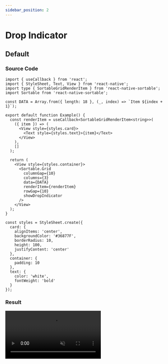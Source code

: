 ```yaml
---
sidebar_position: 2
---
```


# Drop Indicator

## Default

### Source Code

```tsx
import { useCallback } from 'react';
import { StyleSheet, Text, View } from 'react-native';
import type { SortableGridRenderItem } from 'react-native-sortable';
import Sortable from 'react-native-sortable';

const DATA = Array.from({ length: 18 }, (_, index) => `Item ${index + 1}`);

export default function Example() {
  const renderItem = useCallback<SortableGridRenderItem<string>>(
    ({ item }) => (
      <View style={styles.card}>
        <Text style={styles.text}>{item}</Text>
      </View>
    ),
    []
  );

  return (
    <View style={styles.container}>
      <Sortable.Grid
        columnGap={10}
        columns={3}
        data={DATA}
        renderItem={renderItem}
        rowGap={10}
        showDropIndicator
      />
    </View>
  );
}

const styles = StyleSheet.create({
  card: {
    alignItems: 'center',
    backgroundColor: '#36877F',
    borderRadius: 10,
    height: 100,
    justifyContent: 'center'
  },
  container: {
    padding: 10
  },
  text: {
    color: 'white',
    fontWeight: 'bold'
  }
});
```

### Result


<video autoPlay loop muted width='300px' src={defaultVideo} />

## Custom Style

### Source Code

```tsx
import { useCallback } from 'react';
import { StyleSheet, Text, View } from 'react-native';
import type { SortableGridRenderItem } from 'react-native-sortable';
import Sortable from 'react-native-sortable';

const DATA = Array.from({ length: 18 }, (_, index) => `Item ${index + 1}`);

export default function Example() {
  const renderItem = useCallback<SortableGridRenderItem<string>>(
    ({ item }) => (
      <View style={styles.card}>
        <Text style={styles.text}>{item}</Text>
      </View>
    ),
    []
  );

  return (
    <View style={styles.container}>
      <Sortable.Grid
        columnGap={10}
        columns={3}
        data={DATA}
        dropIndicatorStyle={styles.dropIndicator} // Custom style
        renderItem={renderItem}
        rowGap={10}
        showDropIndicator
      />
    </View>
  );
}

const styles = StyleSheet.create({
  card: {
    alignItems: 'center',
    backgroundColor: '#36877F',
    borderRadius: 10,
    height: 100,
    justifyContent: 'center'
  },
  container: {
    padding: 10
  },
  dropIndicator: {
    backgroundColor: 'rgba(54, 135, 127, 0.5)',
    borderColor: '#36877f',
    borderStyle: 'solid',
    borderWidth: 5
  },
  text: {
    color: 'white',
    fontWeight: 'bold'
  }
});
```

### Result


<video autoPlay loop muted width='300px' src={customStyleVideo} />

## Custom Component

### Source Code

```tsx
import { useCallback } from 'react';
import { StyleSheet, Text, View } from 'react-native';
import Animated, {
  interpolateColor,
  useAnimatedReaction,
  useAnimatedStyle,
  useDerivedValue,
  useSharedValue,
  withSequence,
  withSpring,
  withTiming
} from 'react-native-reanimated';
import type {
  DropIndicatorComponentProps,
  SortableGridRenderItem
} from 'react-native-sortable';
import Sortable from 'react-native-sortable';

const DATA = Array.from({ length: 18 }, (_, index) => `Item ${index + 1}`);

export default function Example() {
  const renderItem = useCallback<SortableGridRenderItem<string>>(
    ({ item }) => (
      <View style={styles.card}>
        <Text style={styles.text}>{item}</Text>
      </View>
    ),
    []
  );

  return (
    <View style={styles.container}>
      <Sortable.Grid
        columnGap={10}
        columns={3}
        data={DATA}
        DropIndicatorComponent={DropIndicator}
        renderItem={renderItem}
        rowGap={10}
        showDropIndicator
      />
    </View>
  );
}

function DropIndicator({
  activationProgress,
  dropIndex,
  orderedItemKeys,
  style,
  touchedItemKey
}: DropIndicatorComponentProps) {
  const itemsCount = useDerivedValue(() => orderedItemKeys.value.length);
  const indexes = useDerivedValue(() =>
    Array.from({ length: itemsCount.value }, (_, i) => i)
  );
  const colors = useDerivedValue(() =>
    new Array(itemsCount.value).fill(null).map((_, i) => {
      const hue = (360 / itemsCount.value) * i;
      return `hsl(${hue}, 100%, 50%)`;
    })
  );

  const scale = useSharedValue(0);
  const colorIndex = useSharedValue(0);
  const showIndicator = useDerivedValue(
    () => activationProgress.value > 0.2 && touchedItemKey.value !== null
  );

  useAnimatedReaction(
    () => ({
      count: itemsCount.value,
      index: dropIndex.value,
      show: showIndicator.value
    }),
    ({ count, index, show }, prev) => {
      if (show !== prev?.show) {
        scale.value = withSpring(+show);
      } else if (show && index !== prev?.index) {
        colorIndex.value = withTiming(index % count);
        scale.value = withSequence(
          withTiming(0.75, { duration: 100 }),
          withSpring(1)
        );
      }
    }
  );

  const animatedStyle = useAnimatedStyle(() => ({
    backgroundColor: interpolateColor(
      colorIndex.value,
      indexes.value,
      colors.value
    ),
    transform: [{ scale: scale.value }]
  }));

  return (
    <Animated.View style={[style, styles.customIndicator, animatedStyle]} />
  );
}

const styles = StyleSheet.create({
  card: {
    alignItems: 'center',
    backgroundColor: '#36877F',
    borderRadius: 10,
    height: 100,
    justifyContent: 'center'
  },
  container: {
    padding: 10
  },
  customIndicator: { borderStyle: 'solid' },
  text: {
    color: 'white',
    fontWeight: 'bold'
  }
});
```

### Result


<video autoPlay loop muted width='300px' src={customComponentVideo} />
